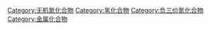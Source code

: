 [[Category:无机氮化合物|Category:无机氮化合物]]
[[Category:氢化合物|Category:氢化合物]]
[[Category:负三价氮化合物|Category:负三价氮化合物]]
[[Category:金属化合物|Category:金属化合物]]